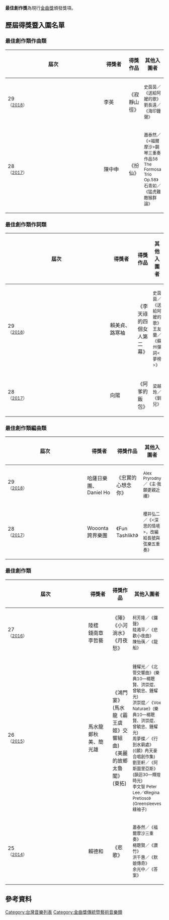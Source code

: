 '''最佳創作獎'''為現行[[金曲獎|金曲獎]]頒發獎項。

==歷屆得獎暨入圍名單==
=== 最佳創作類作曲類 ===
{| class=prettytable cellpadding="5" style="width: 100%;" 
|- align=center bgcolor=lavender
!width=8%|屆次
!width=8%|得獎者
!width=33%|得獎作品
!width=51%|其他入圍者
|-
|29<br /><small>（[[第29屆金曲獎|2018]]）
|李英
|《寂靜山徑》<br/><small>
|<small>
史茵茵／《送給阿嬤的歌》<br/>
劉長遠／《海印鐘聲》
|-
|28<br /><small>（[[第28屆金曲獎|2017]]）
|陳中申
|《扮仙》<br/><small>
|<small>
蕭泰然／《<福爾摩沙>鋼琴三重奏 作品58 The Formosa Trio Op.58》<br/>
石青如／《猛虎難敵猴群論》
|}

=== 最佳創作類作詞類 ===
{| class=prettytable cellpadding="5" style="width: 100%;" 
|- align=center bgcolor=lavender
!width=8%|屆次
!width=8%|得獎者
!width=33%|得獎作品
!width=51%|其他入圍者
|-
|29<br /><small>（[[第29屆金曲獎|2018]]）
|賴美貞、路寒袖
|《李天祿的四個女人第二幕》<br/><small>
|<small>
史茵茵／《送給阿嬤的歌》<br/>
王友蘭／《蘇州彈詞<夢榜>》
|-
|28<br /><small>（[[第28屆金曲獎|2017]]）
|向陽
|《阿爹的飯包》<br/><small>
|<small>
梁越玲／《釧兒》
|}

=== 最佳創作類編曲類 ===
{| class=prettytable cellpadding="5" style="width: 100%;" 
|- align=center bgcolor=lavender
!width=8%|屆次
!width=8%|得獎者
!width=33%|得獎作品
!width=51%|其他入圍者
|-
|29<br /><small>（[[第29屆金曲獎|2018]]）
|哈薩日樂團、Daniel Ho
|《忠實的心想念你》<br/><small>
|<small>
Alex Pryrodny／《主‧我願更親近禰》
|-
|28<br /><small>（[[第28屆金曲獎|2017]]）
|Wooonta跨界樂團
|《Fun Tashlikh》<br/><small>
|<small>
櫻井弘二／《<深思的情境>，改編給長號與弦樂五重奏》
|}

=== 最佳創作類 ===
{| class=prettytable cellpadding="5" style="width: 100%;" 
|- align=center bgcolor=lavender
!width=8%|屆次
!width=8%|得獎者
!width=33%|得獎作品
!width=51%|其他入圍者
|-
|27<br /><small>（[[第27屆金曲獎|2016]]）
|陸橒<br />錢南章<br />李哲藝
|《陣》<br />《小河淌水》<br />《月夜愁》<br/><small>
|<small>
柯芳隆／《鑼聲》<br/>
眭澔平／《悲歡小夜曲》<br/>
陳怡蒨／《龍船》
|-
|26<br /><small>（[[第26屆金曲獎|2015]]）
|馬水龍<br />鄭秋美、簡光雄
|《鴻門宴》(馬水龍《霸王虞姬》交響組曲)<br />《美麗的故鄉太魯閣》(東拓)<br/><small>
|<small>
鍾耀光／《北管交響曲》(樂典10—楊聰賢、洪崇焜、曾毓忠、鍾耀光)<br/>
洪崇焜／《Vox Naturae》(樂典10—楊聰賢、洪崇焜、曾毓忠、鍾耀光)<br/>
周夢蝶／《行到水窮處》(《願》冉天豪合唱創作集)<br/>
劉至軒／《阿斯圖里亞斯》(韻迴30—輝煌時光)<br/>
李文智 Peter Lee／《Regina Pretioso》(Greensleeves 綠袖子)
|-
|25<br /><small>（[[第25屆金曲獎|2014]]）
|賴德和
|《悲歌》<br/><small>
|<small>
蕭泰然／《福爾摩沙三重奏》<br/>
楊聰賢／《讚竹》<br/>
洪千惠／《默娘傳奇》<br/>
余光中／《答案》
|}

==參考資料==
{{Reflist}}

{{金曲獎}}

[[Category:台灣音樂列表|Category:台灣音樂列表]]
[[Category:金曲獎傳統暨藝術音樂類|Category:金曲獎傳統暨藝術音樂類]]